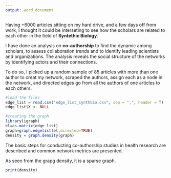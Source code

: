 ```yaml
---
output: word_document
---
```



Having +6000 articles sitting on my hard drive, and a few days off from work, I thought it could be interseting to see how the scholars are related to each other in the field of **Syntethic Biology**. 

I have done an analysis on **co-authorship** to find the dynamic among scholars, to assess collaboration trends and to identify leading scientists and organizations. The analysis reveals the social structure of the networks by identifying actors and their connections. 

To do so, I picked up a random sample of 85 articles with more than one author to creat my network, scraped the authors, assign each as a node in the network, and directed edges go from all the authors of one articles to each others. 


```r
#load the files
edge_list = read.csv("edge_list_synthbio.csv", sep = ",", header = T)
edge_list$X <- NULL

#creating the graph
library(igraph)
el=as.matrix(edge_list)
graph=graph.edgelist(el,directed=TRUE)
density = graph.density(graph)

```


The basic steps for conducting co-authorship studies in health research are described and common network metrics are presented. 

As seen from the grapg density, it is a sparse graph.

```r
print(density)
```
